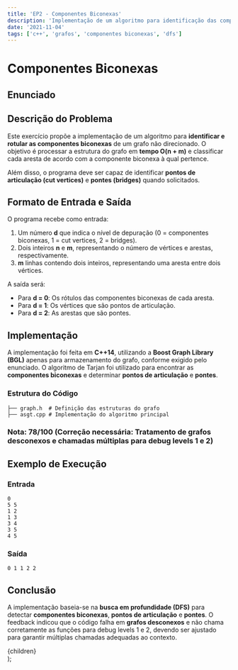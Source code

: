 ```yaml
---
title: 'EP2 - Componentes Biconexas'
description: 'Implementação de um algoritmo para identificação das componentes biconexas em um grafo não direcionado.'
date: '2021-11-04'
tags: ['c++', 'grafos', 'componentes biconexas', 'dfs']
---
```


# Componentes Biconexas

## Enunciado


<PdfViewer pdfPath="/ime/MAC0328/programa2/enunciado.pdf"/>

## Descrição do Problema

Este exercício propõe a implementação de um algoritmo para **identificar e rotular as componentes biconexas** de um grafo não direcionado. O objetivo é processar a estrutura do grafo em **tempo O(n + m)** e classificar cada aresta de acordo com a componente biconexa à qual pertence.

Além disso, o programa deve ser capaz de identificar **pontos de articulação (cut vertices)** e **pontes (bridges)** quando solicitados.

## Formato de Entrada e Saída

O programa recebe como entrada:

1. Um número **d** que indica o nível de depuração (0 = componentes biconexas, 1 = cut vertices, 2 = bridges).
2. Dois inteiros **n** e **m**, representando o número de vértices e arestas, respectivamente.
3. **m** linhas contendo dois inteiros, representando uma aresta entre dois vértices.

A saída será:
- Para **d = 0**: Os rótulos das componentes biconexas de cada aresta.
- Para **d = 1**: Os vértices que são pontos de articulação.
- Para **d = 2**: As arestas que são pontes.

## Implementação

A implementação foi feita em **C++14**, utilizando a **Boost Graph Library (BGL)** apenas para armazenamento do grafo, conforme exigido pelo enunciado. O algoritmo de Tarjan foi utilizado para encontrar as **componentes biconexas** e determinar **pontos de articulação** e **pontes**.

### Estrutura do Código

```plaintext
├── graph.h  # Definição das estruturas do grafo
├── asgt.cpp # Implementação do algoritmo principal
```

### Nota: 78/100 (Correção necessária: Tratamento de grafos desconexos e chamadas múltiplas para debug levels 1 e 2)


<CodeBrowser 
    rootDir="ime/MAC0328/programa2" 
    defaultOpenFile="asgt.cpp" 
/>


## Exemplo de Execução

### Entrada
```plaintext
0
5 5
1 2
1 3
3 4
3 5
4 5
```

### Saída
```plaintext
0 1 1 2 2
```

## Conclusão

A implementação baseia-se na **busca em profundidade (DFS)** para detectar **componentes biconexas**, **pontos de articulação** e **pontes**. O feedback indicou que o código falha em **grafos desconexos** e não chama corretamente as funções para debug levels 1 e 2, devendo ser ajustado para garantir múltiplas chamadas adequadas ao contexto.

  <article className="prose prose-lg max-w-none">
    {children}
  </article>
);